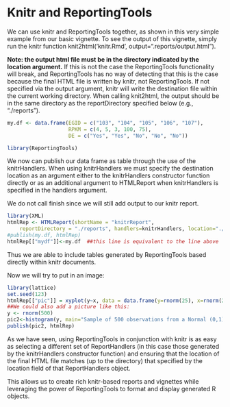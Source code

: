 <!--
%\VignetteEngine{knitr}
%\VignetteIndexEntry{Knitr and ReportingTools}
-->

Knitr and ReportingTools
===============================================

       
We can use knitr and ReportingTools together, as shown in this very simple example from our basic vignette.  To see the output of this vignette, simply run the knitr function knit2html('knitr.Rmd', output=".reports/output.html").  

 **Note: the output html file must be in the directory indicated by the location argument.** If this is not the case the ReportingTools functionality will break, and ReportingTools has no way of detecting that this is the case because the final HTML file is written by knitr, not ReportingTools. If not specified via the output argument, knitr will write the destination file within the current working directory.  When calling knit2html, the output should be in the same directory as the reportDirectory specified below (e.g., "./reports").

```r
my.df <- data.frame(EGID = c("103", "104", "105", "106", "107"),
                    RPKM = c(4, 5, 3, 100, 75),
                    DE = c("Yes", "Yes", "No", "No", "No"))

library(ReportingTools)
```
We now can publish our data frame as table through the use of the knitrHandlers.  When using knitrHandlers we must specify the destination location as an argument either to the knitrHandlers constructor function directly or as an additional argument to HTMLReport when knitrHandlers is specified  in the handlers argument.

We do not call finish since we will still add output to our knitr report.

```r
library(XML)
htmlRep <- HTMLReport(shortName = "knitrReport",
    reportDirectory = "./reports", handlers=knitrHandlers, location="./reports/knitrTest.html")
#publish(my.df, htmlRep)
htmlRep[["mydf"]]<-my.df  ##this line is equivalent to the line above
```
Thus we are able to include tables generated by ReportingTools based directly within knitr documents.

Now we will try to put in an image:

```r
library(lattice)
set.seed(123)
htmlRep[["pic"]] = xyplot(y~x, data = data.frame(y=rnorm(25), x=rnorm(25)))
##We could also add a picture like this:
y <- rnorm(500)
pic2<-histogram(y, main="Sample of 500 observations from a Normal (0,1)")
publish(pic2, htmlRep)
```

As we have seen, using ReportingTools in conjunction with knitr is as easy as selecting a different set of ReportHandlers (in this case those generated by the knitrHandlers constructor function) and ensuring that the location of the final HTML file matches (up to the directory) that specified by the location field of that ReportHandlers object.

This allows us to create rich knitr-based reports and vignettes while leveraging the power of ReportingTools to format and display generated R objects.

